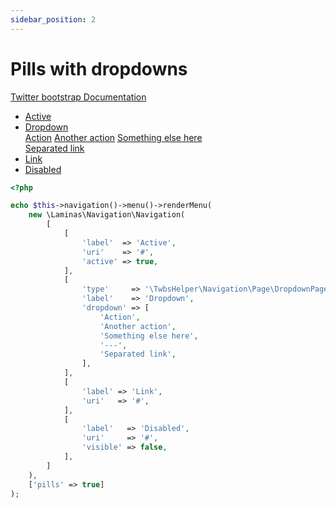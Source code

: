 ```yaml
---
sidebar_position: 2
---
```



# Pills with dropdowns

[Twitter bootstrap Documentation](https://getbootstrap.com/docs/4.5/components/navs/#pills-with-dropdowns)

<Tabs>
<TabItem value="result" label="Result" default><HtmlCode bootstrapVersion="4.5"><ul class="nav nav-pills">
    <li class=" nav-item">
        <a class="nav-link active" href="#">Active</a>
    </li>
    <li class="dropdown nav-item">
        <a class="dropdown-toggle nav-link" data-toggle="dropdown" role="button" aria-haspopup="true" aria-expanded="false" href="#">Dropdown</a>
        <div class="dropdown-menu">
            <a class="dropdown-item" href="#">Action</a>
            <a class="dropdown-item" href="#">Another action</a>
            <a class="dropdown-item" href="#">Something else here</a>
            <div class="dropdown-divider"/>
            <a class="dropdown-item" href="#">Separated link</a>
        </div>
    </li>
    <li class="nav-item">
        <a class="nav-link" href="#">Link</a>
    </li>
    <li class="nav-item">
        <a class="nav-link disabled" href="#" tabindex="-1" aria-disabled="true">Disabled</a>
    </li>
</ul></HtmlCode></TabItem>
<TabItem value="source" label="Source">

```php
<?php

echo $this->navigation()->menu()->renderMenu(
    new \Laminas\Navigation\Navigation(
        [
            [
                'label'  => 'Active',
                'uri'    => '#',
                'active' => true,
            ],
            [
                'type'     => '\TwbsHelper\Navigation\Page\DropdownPage',
                'label'    => 'Dropdown',
                'dropdown' => [
                    'Action',
                    'Another action',
                    'Something else here',
                    '---',
                    'Separated link',
                ],
            ],
            [
                'label' => 'Link',
                'uri'   => '#',
            ],
            [
                'label'   => 'Disabled',
                'uri'     => '#',
                'visible' => false,
            ],
        ]
    ),
    ['pills' => true]
);

```

</TabItem>
</Tabs>
